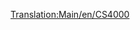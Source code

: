 [[Translation:Main/en/CS4000]]{{Template:Treinen/Nl
|Afbeelding=[[File:en/Cs4000.png]]
|Kosten=£26,953 ($53.906)
|Snelheid=96 km/h (60 mph)
|Gewicht=150 t
|Kracht=4,000 pk (2,984 kW)
|Onderhoudskosten=£2,956 ($5.912)
|Ontworpen=1962
|Levensduur=20
|Capaciteit=n.v.t.
|Omschrijving=
|Real-life=De CS4000 lijkt op de [http://en.wikipedia.org/wiki/Krauss-Maffei_ML_4000_C'C' Krauss-Maffei ML-4000]. CS staat voor Chris Sawyer.
}}